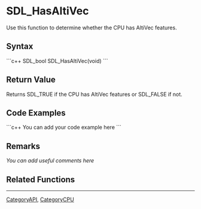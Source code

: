 <!-- pragma section-numbers off -->
<!-- pragma disable-camelcase -->

= SDL_HasAltiVec =
Use this function to determine whether the CPU has Alti<code></code>Vec features.


== Syntax ==
```c++
SDL_bool SDL_HasAltiVec(void)
```

== Return Value ==
Returns SDL_TRUE if the CPU has Alti<code></code>Vec features or SDL_FALSE if not.

== Code Examples ==
```c++
You can add your code example here
```

== Remarks ==
''You can add useful comments here''

== Related Functions ==

----
[[CategoryAPI]], [[CategoryCPU]]
